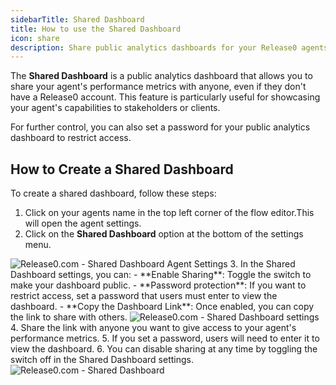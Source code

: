 ```yaml
---
sidebarTitle: Shared Dashboard
title: How to use the Shared Dashboard
icon: share
description: Share public analytics dashboards for your Release0 agents with stakeholders. This guide provides step-by-step instructions to create and manage shared dashboards, including password protection and sharing options.
---
```


The **Shared Dashboard** is a public analytics dashboard that allows you to share your agent's performance metrics with anyone, even if they don't have a Release0 account. This feature is particularly useful for showcasing your agent's capabilities to stakeholders or clients. 

For further control, you can also set a password for your public analytics dashboard to restrict access.

## How to Create a Shared Dashboard
To create a shared dashboard, follow these steps:
1. Click on your agents name in the top left corner of the flow editor.This will open the agent settings.
2. Click on the **Shared Dashboard** option at the bottom of the settings menu.

<Frame style={{ maxWidth: '600px', margin: '0 auto' }}>
  <img
    src="/images/submission/agent-settings.png" alt="Release0.com - Shared Dashboard Agent Settings"
    style={{ display: 'block', margin: '0 auto' }}
  />  
</Frame>
3. In the Shared Dashboard settings, you can:
   - **Enable Sharing**: Toggle the switch to make your dashboard public.
   - **Password protection**: If you want to restrict access, set a password that users must enter to view the dashboard.
   - **Copy the Dashboard Link**: Once enabled, you can copy the link to share with others.
<Frame style={{ maxWidth: '400px', margin: '0 auto' }}>
  <img
    src="/images/submission/share-dashboard-settings.png"
    alt="Release0.com - Shared Dashboard settings"
    style={{ display: 'block', margin: '0 auto' }}
  />
</Frame>
4. Share the link with anyone you want to give access to your agent's performance metrics.
5. If you set a password, users will need to enter it to view the dashboard.
6. You can disable sharing at any time by toggling the switch off in the Shared Dashboard settings.

<Frame style={{ maxWidth: '800px' }}>
   <img src="/images/submission/shared-dashboard.gif" alt="Release0.com - Shared Dashboard" />
</Frame>